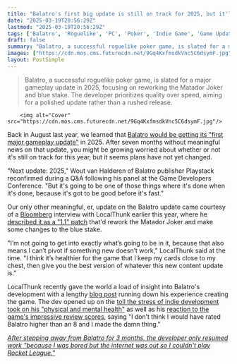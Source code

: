 ```yaml
---
title: "Balatro's first big update is still on track for 2025, but it'll be 'done when it's done, because it's got to be good before it's fast'"
date: "2025-03-19T20:56:29Z"
lastmod: "2025-03-19T20:56:29Z"
tags: ['Balatro', 'Roguelike', 'PC', 'Poker', 'Indie Game', 'Game Update']
draft: false
summary: "Balatro, a successful roguelike poker game, is slated for a major gameplay update in 2025, focusing on reworking the Matador Joker and blue stake.  The developer prioritizes quality over speed, aiming for a polished update rather than a rushed release."
images: ["https://cdn.mos.cms.futurecdn.net/9Gq4KxfmsdkVnc5C6dsymF.jpg"]
layout: PostSimple
---
```

> Balatro, a successful roguelike poker game, is slated for a major gameplay update in 2025, focusing on reworking the Matador Joker and blue stake.  The developer prioritizes quality over speed, aiming for a polished update rather than a rushed release.


        <img alt="Cover" src="https://cdn.mos.cms.futurecdn.net/9Gq4KxfmsdkVnc5C6dsymF.jpg"/>
        
Back in August last year, we learned that [Balatro would be getting its "first major gameplay update"](https://www.gamesradar.com/games/roguelike/balatro-is-getting-a-major-gameplay-update-this-year-with-new-ideas-and-strategies-as-the-roguelike-poker-sensation-sells-2-million-copies/) in 2025. After seven months without meaningful news on that update, you might be growing worried about whether or not it's still on track for this year, but it seems plans have not yet changed.

"Next update: 2025," Wout van Halderen of Balatro publisher Playstack reconfirmed during a Q&A following his panel at the Game Developers Conference. "But it's going to be one of those things where it's done when it's done, because it's got to be good before it's fast."

Our only other meaningful, er, update on the Balatro update came courtesy of a [Bloomberg](https://www.bloomberg.com/news/newsletters/2025-02-07/maker-of-smash-indie-hit-balatro-talks-about-what-s-next?accessToken=eyJhbGciOiJIUzI1NiIsInR5cCI6IkpXVCJ9.eyJzb3VyY2UiOiJTdWJzY3JpYmVyR2lmdGVkQXJ0aWNsZSIsImlhdCI6MTczODk1NTUwNCwiZXhwIjoxNzM5NTYwMzA0LCJhcnRpY2xlSWQiOiJTUkJVTUxEV1gyUFMwMCIsImJjb25uZWN0SWQiOiJCMUVBQkI5NjQ2QUM0REZFQTJBRkI4MjI1MzgyQTJFQSJ9.vnpDPy2eO2srUo1cO71bFTutl-JvFojih-o2zs4niu4&leadSource=uverify%20wall) interview with LocalThunk earlier this year, where he [described it as a "1.1" patch](https://www.gamesradar.com/games/roguelike/i-still-have-a-job-to-do-balatro-creator-says-selling-5-million-copies-hasnt-really-changed-his-lifestyle-and-hes-focused-on-updates-instead-of-new-games/) that'd rework the Matador Joker and make some changes to the blue stake.

"I’m not going to get into exactly what’s going to be in it, because that also means I can’t pivot if something new doesn’t work," LocalThunk said at the time. "I think it’s healthier for the game that I keep my cards close to my chest, then give you the best version of whatever this new content update is."

LocalThunk recently gave the world a load of insight into Balatro's development with a lengthy [blog post](https://localthunk.com/blog/balatro-timeline-3aarh) running down his experience creating the game. The dev opened up on the [toll the stress of indie development took on his "physical and mental health"](https://www.gamesradar.com/games/roguelike/i-was-in-super-crunch-mode-balatro-creator-opens-up-on-the-toll-the-stress-of-indie-development-took-on-his-physical-and-mental-health/) as well as his [reaction to the game's impressive review scores](https://www.gamesradar.com/games/roguelike/balatro-creator-was-shocked-at-his-poker-roguelikes-high-review-scores-i-dont-think-i-would-have-rated-balatro-higher-than-an-8-and-i-made-the-damn-thing/), saying "I don’t think I would have rated Balatro higher than an 8 and I made the damn thing."

[<em>After stepping away from Balatro for 3 months, the developer only resumed work "because I was bored but the internet was out so I couldn't play Rocket League."</em>](https://www.gamesradar.com/games/roguelike/after-stepping-away-from-balatro-for-3-months-the-developer-only-resumed-work-because-i-was-bored-but-the-internet-was-out-so-i-couldnt-play-rocket-league/)
        